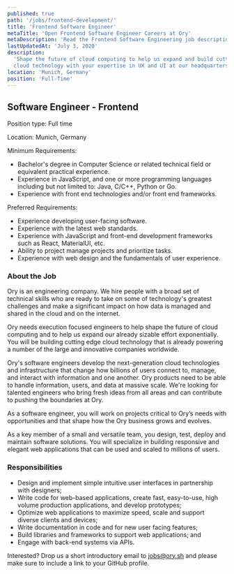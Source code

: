 ```yaml
---
published: true
path: '/jobs/frontend-development/'
title: 'Frontend Software Engineer'
metaTitle: 'Open Frontend Software Engineer Careers at Ory'
metaDescription: 'Read the Frontend Software Engineering job description'
lastUpdatedAt: 'July 3, 2020'
description:
  'Shape the future of cloud computing to help us expand and build cutting edge
  cloud technology with your expertise in UX and UI at our headquarters.'
location: 'Munich, Germany'
position: 'Full-Time'
---
```


## Software Engineer - Frontend

Position type: Full time

Location: Munich, Germany

Minimum Requirements:

- Bachelor's degree in Computer Science or related technical field or equivalent
  practical experience.
- Experience in JavaScript, and one or more programming languages including but
  not limited to: Java, C/C++, Python or Go.
- Experience with front end technologies and/or front end frameworks.

Preferred Requirements:

- Experience developing user-facing software.
- Experience with the latest web standards.
- Experience with JavaScript and front-end development frameworks such as React,
  MaterialUI, etc.
- Ability to project manage projects and prioritize tasks.
- Experience with web design and the fundamentals of user experience.

### About the Job

Ory is an engineering company. We hire people with a broad set of technical
skills who are ready to take on some of technology's greatest challenges and
make a significant impact on how data is managed and shared in the cloud and on
the internet.

Ory needs execution focused engineers to help shape the future of cloud
computing and to help us expand our already sizable effort exponentially. You
will be building cutting edge cloud technology that is already powering a number
of the large and innovative companies worldwide.

Ory's software engineers develop the next-generation cloud technologies and
infrastructure that change how billions of users connect to, manage, and
interact with information and one another. Ory products need to be able to
handle information, users, and data at massive scale. We're looking for talented
engineers who bring fresh ideas from all areas and can contribute to pushing the
boundaries at Ory.

As a software engineer, you will work on projects critical to Ory’s needs with
opportunities and that shape how the Ory business grows and evolves.

As a key member of a small and versatile team, you design, test, deploy and
maintain software solutions. You will specialize in building responsive and
elegant web applications that can be used and scaled to millions of users.

### Responsibilities

- Design and implement simple intuitive user interfaces in partnership with
  designers;
- Write code for web-based applications, create fast, easy-to-use, high volume
  production applications, and develop prototypes;
- Optimize web applications to maximize speed, scale and support diverse clients
  and devices;
- Write documentation in code and for new user facing features;
- Build libraries and frameworks to support web applications; and
- Engage with back-end systems via APIs.

Interested? Drop us a short introductory email to
[jobs@ory.sh](mailto:jobs@ory.sh) and please make sure to include a link to your
GitHub profile.
